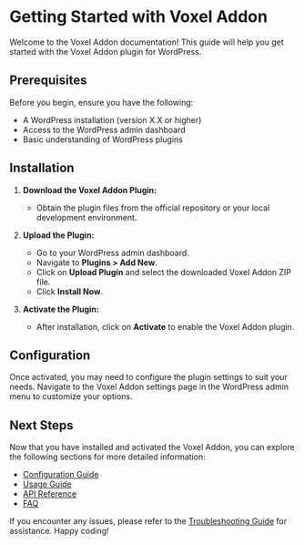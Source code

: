 # Getting Started with Voxel Addon

Welcome to the Voxel Addon documentation! This guide will help you get started with the Voxel Addon plugin for WordPress.

## Prerequisites

Before you begin, ensure you have the following:

- A WordPress installation (version X.X or higher)
- Access to the WordPress admin dashboard
- Basic understanding of WordPress plugins

## Installation

1. **Download the Voxel Addon Plugin:**
   - Obtain the plugin files from the official repository or your local development environment.

2. **Upload the Plugin:**
   - Go to your WordPress admin dashboard.
   - Navigate to **Plugins > Add New**.
   - Click on **Upload Plugin** and select the downloaded Voxel Addon ZIP file.
   - Click **Install Now**.

3. **Activate the Plugin:**
   - After installation, click on **Activate** to enable the Voxel Addon plugin.

## Configuration

Once activated, you may need to configure the plugin settings to suit your needs. Navigate to the Voxel Addon settings page in the WordPress admin menu to customize your options.

## Next Steps

Now that you have installed and activated the Voxel Addon, you can explore the following sections for more detailed information:

- [Configuration Guide](./guides/configuration.mdx)
- [Usage Guide](./guides/usage.mdx)
- [API Reference](./reference/api.mdx)
- [FAQ](./faq.mdx)

If you encounter any issues, please refer to the [Troubleshooting Guide](/partials/troubleshooting) for assistance. Happy coding!